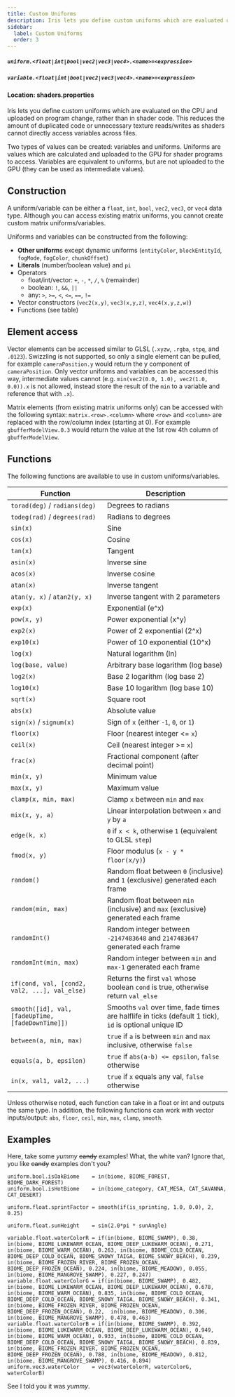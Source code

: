 ```yaml
---
title: Custom Uniforms
description: Iris lets you define custom uniforms which are evaluated on the CPU and uploaded on program change.
sidebar:
  label: Custom Uniforms
  order: 3
---
```


##### `uniform.<float|int|bool|vec2|vec3|vec4>.<name>=<expression>`
##### `variable.<float|int|bool|vec2|vec3|vec4>.<name>=<expression>`

#### Location: shaders.properties

Iris lets you define custom uniforms which are evaluated on the CPU and uploaded on program change, rather than in shader code. This reduces the amount of duplicated code or unnecessary texture reads/writes as shaders cannot directly access variables across files.

Two types of values can be created: variables and uniforms. Uniforms are values which are calculated and uploaded to the GPU for shader programs to access. Variables are equivalent to uniforms, but are not uploaded to the GPU (they can be used as intermediate values).


## Construction
A uniform/variable can be either a `float`, `int`, `bool`, `vec2`, `vec3`, or `vec4` data type. Although you can access existing matrix uniforms, you cannot create custom matrix uniforms/variables.

Uniforms and variables can be constructed from the following:
- **Other uniform**s except dynamic uniforms (`entityColor`, `blockEntityId`, `fogMode`, `fogColor`, `chunkOffset`)
- **Literals** (number/boolean value) and `pi`
- Operators
  - float/int/vector: `+`, `-`, `*`, `/`, `%` (remainder)
  - boolean: `!`, `&&`, `||`
  - any: `>`, `>=`, `<`, `<=`, `==`, `!=`
- Vector constructors (`vec2(x,y)`, `vec3(x,y,z)`, `vec4(x,y,z,w)`)
- Functions (see table)


## Element access
Vector elements can be accessed similar to GLSL (`.xyzw`, `.rgba`, `stpq`, and `.0123`). Swizzling is not supported, so only a single element can be pulled, for example `cameraPosition.y` would return the y component of `cameraPosition`. Only vector uniforms and variables can be accessed this way, intermediate values cannot (e.g. `min(vec2(0.0, 1.0), vec2(1.0, 0.0)).x` is not allowed, instead store the result of the `min` to a variable and reference that with `.x`).

Matrix elements (from existing matrix uniforms only) can be accessed with the following syntax: `matrix.<row>.<column>` where `<row>` and `<column>` are replaced with the row/column index (starting at 0). For example `gbufferModelView.0.3` would return the value at the 1st row 4th column of `gbufferModelView`.

## Functions
The following functions are available to use in custom uniforms/variables.

| Function                                          | Description                                                                                            |
| ------------------------------------------------- | ------------------------------------------------------------------------------------------------------ |
| `torad(deg)` / `radians(deg)`                     | Degrees to radians                                                                                     |
| `todeg(rad)` / `degrees(rad)`                     | Radians to degrees                                                                                     |
| `sin(x)`                                          | Sine                                                                                                   |
| `cos(x)`                                          | Cosine                                                                                                 |
| `tan(x)`                                          | Tangent                                                                                                |
| `asin(x)`                                         | Inverse sine                                                                                           |
| `acos(x)`                                         | Inverse cosine                                                                                         |
| `atan(x)`                                         | Inverse tangent                                                                                        |
| `atan(y, x)` / `atan2(y, x)`                      | Inverse tangent with 2 parameters                                                                      |
| `exp(x)`                                          | Exponential (e^x)                                                                                      |
| `pow(x, y)`                                       | Power exponential (x^y)                                                                                |
| `exp2(x)`                                         | Power of 2 exponential (2^x)                                                                           |
| `exp10(x)`                                        | Power of 10 exponential (10^x)                                                                         |
| `log(x)`                                          | Natural logarithm (ln)                                                                                 |
| `log(base, value)`                                | Arbitrary base logarithm (log base)                                                                    |
| `log2(x)`                                         | Base 2 logarithm (log base 2)                                                                          |
| `log10(x)`                                        | Base 10 logarithm (log base 10)                                                                        |
| `sqrt(x)`                                         | Square root                                                                                            |
| `abs(x)`                                          | Absolute value                                                                                         |
| `sign(x)` / `signum(x)`                           | Sign of `x` (either `-1`, `0`, or `1`)                                                                 |
| `floor(x)`                                        | Floor (nearest integer \<= `x`)                                                                        |
| `ceil(x)`                                         | Ceil (nearest integer \>= `x`)                                                                         |
| `frac(x)`                                         | Fractional component (after decimal point)                                                             |
| `min(x, y)`                                       | Minimum value                                                                                          |
| `max(x, y)`                                       | Maximum value                                                                                          |
| `clamp(x, min, max)`                              | Clamp `x` between `min` and `max`                                                                      |
| `mix(x, y, a)`                                    | Linear interpolation between `x` and `y` by `a`                                                        |
| `edge(k, x)`                                      | `0` if `x < k`, otherwise `1` (equivalent to GLSL `step`)                                              |
| `fmod(x, y)`                                      | Floor modulus (`x - y * floor(x/y)`)                                                                   |
| `random()`                                        | Random float between `0` (inclusive) and `1` (exclusive) generated each frame                          |
| `random(min, max)`                                | Random float between `min` (inclusive) and `max` (exclusive) generated each frame                      |
| `randomInt()`                                     | Random integer between `-2147483648` and `2147483647` generated each frame                             |
| `randomInt(min, max)`                             | Random integer between `min` and `max-1` generated each frame                                          |
| `if(cond, val, [cond2, val2, ...], val_else)`     | Returns the first `val` whose boolean `cond` is true, otherwise return `val_else`                      |
| `smooth([id], val, [fadeUpTime, [fadeDownTime]])` | Smooths `val` over time, fade times are halflife in ticks (default 1 tick), `id` is optional unique ID |
| `between(a, min, max)`                            | `true` if `a` is between `min` and `max` inclusive, otherwise `false`                                  |
| `equals(a, b, epsilon)`                           | `true` if `abs(a-b) <= epsilon`, `false` otherwise                                                     |
| `in(x, val1, val2, ...)`                          | `true` if `x` equals any val, `false` otherwise                                                        |

Unless otherwise noted, each function can take in a float or int and outputs the same type. In addition, the following functions can work with vector inputs/output: `abs`, `floor`, `ceil`, `min`, `max`, `clamp`, `smooth`.


## Examples
Here, take some *yummy* ~~candy~~ examples! What, the white van? Ignore that, you like ~~candy~~ examples don't you?

```
uniform.bool.isOakBiome    = in(biome, BIOME_FOREST, BIOME_DARK_FOREST)
uniform.bool.isHotBiome    = in(biome_category, CAT_MESA, CAT_SAVANNA, CAT_DESERT)

uniform.float.sprintFactor = smooth(if(is_sprinting, 1.0, 0.0), 2, 0.25)

uniform.float.sunHeight    = sin(2.0*pi * sunAngle)

variable.float.waterColorR = if(in(biome, BIOME_SWAMP), 0.38,  in(biome, BIOME_LUKEWARM_OCEAN, BIOME_DEEP_LUKEWARM_OCEAN), 0.271, in(biome, BIOME_WARM_OCEAN), 0.263, in(biome, BIOME_COLD_OCEAN, BIOME_DEEP_COLD_OCEAN, BIOME_SNOWY_TAIGA, BIOME_SNOWY_BEACH), 0.239, in(biome, BIOME_FROZEN_RIVER, BIOME_FROZEN_OCEAN, BIOME_DEEP_FROZEN_OCEAN), 0.224, in(biome, BIOME_MEADOW), 0.055, in(biome, BIOME_MANGROVE_SWAMP), 0.227, 0.247)
variable.float.waterColorG = if(in(biome, BIOME_SWAMP), 0.482, in(biome, BIOME_LUKEWARM_OCEAN, BIOME_DEEP_LUKEWARM_OCEAN), 0.678, in(biome, BIOME_WARM_OCEAN), 0.835, in(biome, BIOME_COLD_OCEAN, BIOME_DEEP_COLD_OCEAN, BIOME_SNOWY_TAIGA, BIOME_SNOWY_BEACH), 0.341, in(biome, BIOME_FROZEN_RIVER, BIOME_FROZEN_OCEAN, BIOME_DEEP_FROZEN_OCEAN), 0.22,  in(biome, BIOME_MEADOW), 0.306, in(biome, BIOME_MANGROVE_SWAMP), 0.478, 0.463)
variable.float.waterColorB = if(in(biome, BIOME_SWAMP), 0.392, in(biome, BIOME_LUKEWARM_OCEAN, BIOME_DEEP_LUKEWARM_OCEAN), 0.949, in(biome, BIOME_WARM_OCEAN), 0.933, in(biome, BIOME_COLD_OCEAN, BIOME_DEEP_COLD_OCEAN, BIOME_SNOWY_TAIGA, BIOME_SNOWY_BEACH), 0.839, in(biome, BIOME_FROZEN_RIVER, BIOME_FROZEN_OCEAN, BIOME_DEEP_FROZEN_OCEAN), 0.788, in(biome, BIOME_MEADOW), 0.812, in(biome, BIOME_MANGROVE_SWAMP), 0.416, 0.894)
uniform.vec3.waterColor    = vec3(waterColorR, waterColorG, waterColorB)
```

See I told you it was *yummy*.
